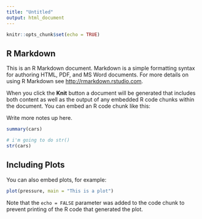 ```yaml
---
title: "Untitled"
output: html_document
---
```


```r
knitr::opts_chunk$set(echo = TRUE)
```

## R Markdown

This is an R Markdown document. Markdown is a simple formatting syntax for authoring HTML, PDF, and MS Word documents. For more details on using R Markdown see <http://rmarkdown.rstudio.com>.

When you click the **Knit** button a document will be generated that includes both content as well as the output of any embedded R code chunks within the document. You can embed an R code chunk like this:

Write more notes up here. 

```r
summary(cars)

# i'm going to do str()
str(cars)


```

## Including Plots

You can also embed plots, for example:

```r
plot(pressure, main = "This is a plot")
```

Note that the `echo = FALSE` parameter was added to the code chunk to prevent printing of the R code that generated the plot.
